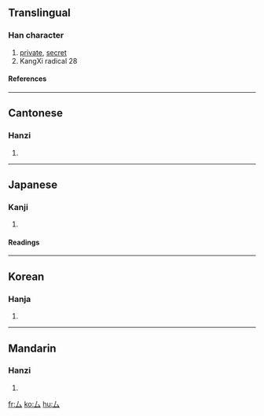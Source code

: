 {{see|私}}

==Translingual==
===Han character===
{{Han char|rad=厶|as=00|sn=2|four=|canj=女戈 (VI), X女戈 (XVI)}}
# [[private]], [[secret]]
# KangXi radical 28
====References====
{{Han ref|kx=0163.200|dkj=03057|dj=0371.250|hdz=10383.090|uh=53B6|ud=21430}}
----
==Cantonese==
===Hanzi===
{{yue-hanzi|jyut=|y=si1}}
# {{defn|Cantonese}}
----
==Japanese==
===Kanji===
{{ja-kanji|grade=|rs=厶00}}
# {{defn|Japanese}} 
====Readings====
{{ja-readings|on=[[し]] (shi), [[ぼう]] (bō), [[む]] (mu)|kun=[[ござる]] (gozaru)}}
----
==Korean==
===Hanja===
{{ko-hanja|hangeul=사|rv=sa|mr=sa}}
# {{defn|Korean}}
----
==Mandarin==
===Hanzi===
{{cmn-hanzi|pin=[[sī]] (si1)|wg=ssu<sup>1</sup>}}
# {{defn|Mandarin}}

[[fr:厶]]
[[ko:厶]]
[[hu:厶]]